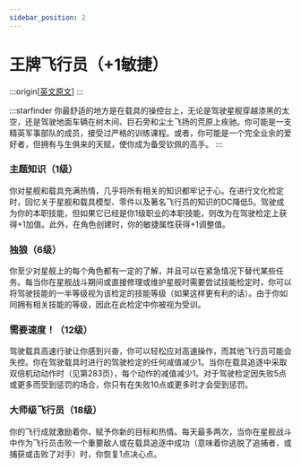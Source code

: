 ```yaml
---
sidebar_position: 2
---
```


# 王牌飞行员（+1敏捷）

:::origin[[英文原文](https://www.aonsrd.com/Themes.aspx?ItemName=Ace%20Pilot)]
:::

:::starfinder
你最舒适的地方是在载具的操控台上，无论是驾驶星舰穿越漆黑的太空，还是驾驶地面车辆在树木间、巨石旁和尘土飞扬的荒原上疾驰。你可能是一支精英军事部队的成员，接受过严格的训练课程。或者，你可能是一个完全业余的爱好者，但拥有与生俱来的天赋，使你成为备受钦佩的高手。
:::

### 主题知识（1级）

你对星舰和载具充满热情，几乎将所有相关的知识都牢记于心。在进行文化检定时，回忆关于星舰和载具模型、零件以及著名飞行员的知识的DC降低5。驾驶成为你的本职技能，但如果它已经是你1级职业的本职技能，则改为在驾驶检定上获得+1加值。此外，在角色创建时，你的敏捷属性获得+1调整值。

### 独狼（6级）

你至少对星舰上的每个角色都有一定的了解，并且可以在紧急情况下替代某些任务。每当你在星舰战斗期间或直接修理或维护星舰时需要尝试技能检定时，你可以将驾驶技能的一半等级视为该检定的技能等级（如果这样更有利的话）。由于你如同拥有相关技能的等级，因此在此检定中你被视为受训。

### 需要速度！（12级）

驾驶载具高速行驶让你感到兴奋，你可以轻松应对高速操作，而其他飞行员可能会失控。你在驾驶载具时进行的驾驶检定的任何减值减少1。当你在载具追逐中采取双倍机动动作时（见第283页），每个动作的减值减少1。对于驾驶检定因失败5点或更多而受到惩罚的场合，你只有在失败10点或更多时才会受到惩罚。

### 大师级飞行员（18级）

你的飞行成就激励着你，赋予你新的目标和热情。每天最多两次，当你在星舰战斗中作为飞行员击败一个重要敌人或在载具追逐中成功（意味着你逃脱了追捕者，或捕获或击败了对手）时，你恢复1点决心点。
